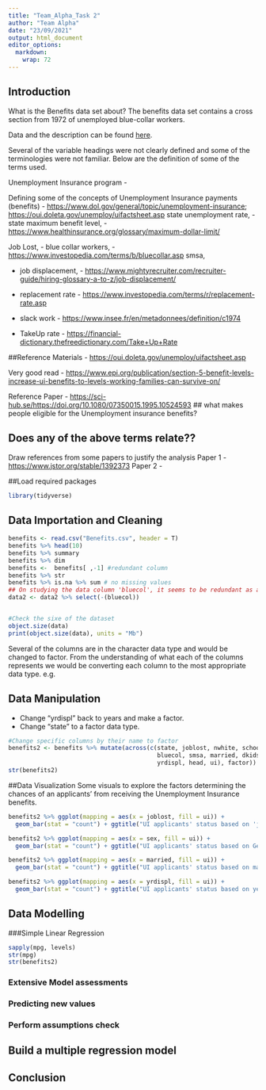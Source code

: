 ```yaml
---
title: "Team_Alpha_Task 2"
author: "Team Alpha"
date: "23/09/2021"
output: html_document
editor_options: 
  markdown: 
    wrap: 72
---
```


## Introduction

What is the Benefits data set about? The benefits data set contains a
cross section from 1972 of unemployed blue-collar workers.

Data and the description can be found
[here](<http://www-eio.upc.edu/~pau/cms/rdata/datasets.html>).

Several of the variable headings were not clearly defined and some of
the terminologies were not familiar. Below are the definition of some of
the terms used.

Unemployment Insurance program -

Defining some of the concepts of Unemployment Insurance payments
(benefits) - <https://www.dol.gov/general/topic/unemployment-insurance>;
<https://oui.doleta.gov/unemploy/uifactsheet.asp> state unemployment
rate, - state maximum benefit level, -
<https://www.healthinsurance.org/glossary/maximum-dollar-limit/>

Job Lost, - blue collar workers, -
<https://www.investopedia.com/terms/b/bluecollar.asp> smsa,

-   job displacement, -
    <https://www.mightyrecruiter.com/recruiter-guide/hiring-glossary-a-to-z/job-displacement/>

-   replacement rate -
    <https://www.investopedia.com/terms/r/replacement-rate.asp>

-   slack work - <https://www.insee.fr/en/metadonnees/definition/c1974>

-   TakeUp rate -
    <https://financial-dictionary.thefreedictionary.com/Take+Up+Rate>

\#\#Reference Materials -
<https://oui.doleta.gov/unemploy/uifactsheet.asp>

Very good read -
<https://www.epi.org/publication/section-5-benefit-levels-increase-ui-benefits-to-levels-working-families-can-survive-on/>

Reference Paper -
<https://sci-hub.se/https://doi.org/10.1080/07350015.1995.10524593> \#\#
what makes people eligible for the Unemployment insurance benefits?

## Does any of the above terms relate??

Draw references from some papers to justify the analysis Paper 1 -
<https://www.jstor.org/stable/1392373> Paper 2 -

\#\#Load required packages

```r
library(tidyverse)
```

## Data Importation and Cleaning

```r
benefits <- read.csv("Benefits.csv", header = T)
benefits %>% head(10)
benefits %>% summary
benefits %>% dim
benefits <-  benefits[ ,-1] #redundant column
benefits %>% str
benefits %>% is.na %>% sum # no missing values
## On studying the data column 'bluecol', it seems to be redundant as all the workers are 'blue collar-ed'
data2 <- data2 %>% select(-(bluecol))


#Check the sixe of the dataset
object.size(data)
print(object.size(data), units = "Mb")
```

Several of the columns are in the character data type and would be
changed to factor. From the understanding of what each of the columns
represents we would be converting each column to the most appropriate
data type. e.g.

## Data Manipulation

-   Change "yrdispl" back to years and make a factor.
-   Change "state" to a factor data type.

```r
#Change specific columns by their name to factor
benefits2 <- benefits %>% mutate(across(c(state, joblost, nwhite, school12, sex,
                                          bluecol, smsa, married, dkids, dykids, 
                                          yrdispl, head, ui), factor))
str(benefits2)
```

\#\#Data Visualization Some visuals to explore the factors determining
the chances of an applicants' from receiving the Unemployment Insurance
benefits.

```r
benefits2 %>% ggplot(mapping = aes(x = joblost, fill = ui)) + 
  geom_bar(stat = "count") + ggtitle("UI applicants' status based on 'joblost' category")
```

```r
benefits2 %>% ggplot(mapping = aes(x = sex, fill = ui)) + 
  geom_bar(stat = "count") + ggtitle("UI applicants' status based on Gender")
```

```r
benefits2 %>% ggplot(mapping = aes(x = married, fill = ui)) + 
  geom_bar(stat = "count") + ggtitle("UI applicants' status based on marital status")
```

```r
benefits2 %>% ggplot(mapping = aes(x = yrdispl, fill = ui)) + 
  geom_bar(stat = "count") + ggtitle("UI applicants' status based on year of displacement")
```

## Data Modelling

###Simple Linear Regression
```r
sapply(mpg, levels)
str(mpg)
str(benefits2)
```

### Extensive Model assessments

### Predicting new values

### Perform assumptions check

## Build a multiple regression model

## Conclusion
